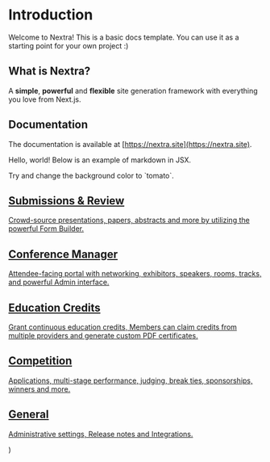 # Introduction
 
Welcome to Nextra! This is a basic docs template. You can use it as a starting point for your own project :)

## What is Nextra?

A **simple**, **powerful** and **flexible** site generation framework with everything you love from Next.js.

## Documentation

The documentation is available at [https://nextra.site](https://nextra.site).

Hello, world!
Below is an example of markdown in JSX.

<div style={{padding: '1rem', backgroundColor: 'cyan'}}>
  Try and change the background color to `tomato`.
</div>


<div class="grid-container">
    <div class="grid-item">
        <a href="./" class="item-content">
            <h2 class="item-title">Submissions & Review</h2>
            <p class="item-subtitle">Crowd-source presentations, papers, abstracts and more by utilizing the powerful Form Builder.</p>
        </a>
    </div>
    <div class="grid-item">
        <a href="./" class="item-content">
            <h2 class="item-title">Conference Manager</h2>
            <p class="item-subtitle">Attendee-facing portal with networking, exhibitors, speakers, rooms, tracks, and powerful Admin interface.</p>
        </a>
    </div>
    <div class="grid-item">
        <a href="./" class="item-content">
            <h2 class="item-title">Education Credits</h2>
            <p class="item-subtitle">Grant continuous education credits, Members can claim credits from multiple providers and generate custom PDF certificates.</p>
        </a>
    </div>
    <div class="grid-item">
        <a href="./" class="item-content">
            <h2 class="item-title">Competition</h2>
            <p class="item-subtitle">Applications, multi-stage performance, judging, break ties, sponsorships, winners and more.</p>
        </a>
    </div>
    <div class="grid-item">
        <a href="./" class="item-content">
            <h2 class="item-title">General</h2>
            <p class="item-subtitle">Administrative settings, Release notes and Integrations.</p>
        </a>
    </div>
</div>
)

